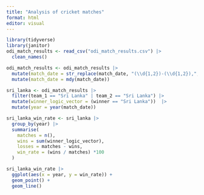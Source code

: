 ```yaml
---
title: "Analysis of cricket matches"
format: html
editor: visual
---
```


```r
library(tidyverse)
library(janitor)
odi_match_results <- read_csv("odi_match_results.csv") |> 
  clean_names()
```

```r
odi_match_results <- odi_match_results |>
  mutate(match_date = str_replace(match_date, "(\\d{1,2})-(\\d{1,2}),", "\\2,")) |>
  mutate(match_date = mdy(match_date))
```

```r
sri_lanka <- odi_match_results |> 
  filter(team_1 == "Sri Lanka" | team_2 == "Sri Lanka") |> 
  mutate(winner_logic_vector = (winner == "Sri Lanka"))  |> 
  mutate(year = year(match_date))

sri_lanka_win_rate <- sri_lanka |> 
  group_by(year) |> 
  summarise(
    matches = n(),
    wins = sum(winner_logic_vector),
    losses = matches - wins,
    win_rate = (wins / matches) *100
  )

sri_lanka_win_rate |> 
  ggplot(aes(x = year, y = win_rate)) +
  geom_point() +
  geom_line()
```

```r
```
